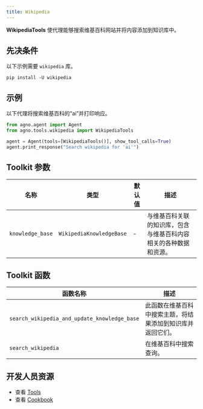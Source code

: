 ```yaml
---
title: Wikipedia
---
```


**WikipediaTools** 使代理能够搜索维基百科网站并将内容添加到知识库中。

## 先决条件

以下示例需要 `wikipedia` 库。

```shell
pip install -U wikipedia
```

## 示例

以下代理将搜索维基百科的“ai”并打印响应。

```python cookbook/tools/wikipedia_tools.py
from agno.agent import Agent
from agno.tools.wikipedia import WikipediaTools

agent = Agent(tools=[WikipediaTools()], show_tool_calls=True)
agent.print_response("Search wikipedia for 'ai'")
```

## Toolkit 参数

| 名称             | 类型                     | 默认值 | 描述                                                                                                   |
| ---------------- | ------------------------ | ------- | ------------------------------------------------------------------------------------------------------ |
| `knowledge_base` | `WikipediaKnowledgeBase` | -       | 与维基百科关联的知识库，包含与维基百科内容相关的各种数据和资源。 |

## Toolkit 函数

| 函数名称                                     | 描述                                                                       |
| -------------------------------------------- | -------------------------------------------------------------------------- |
| `search_wikipedia_and_update_knowledge_base` | 此函数在维基百科中搜索主题，将结果添加到知识库并返回它们。 |
| `search_wikipedia`                           | 在维基百科中搜索查询。                                                     |

## 开发人员资源

- 查看 [Tools](https://github.com/agno-agi/agno/blob/main/libs/agno/agno/tools/wikipedia.py)
- 查看 [Cookbook](https://github.com/agno-agi/agno/blob/main/cookbook/tools/wikipedia_tools.py)